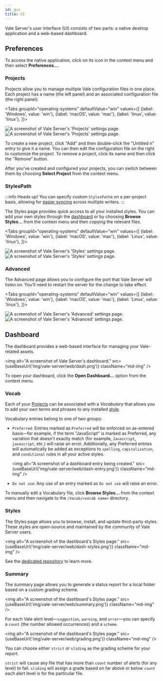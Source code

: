 ```yaml
---
id: gui
title: UI
---
```



Vale Server's user interface (UI) consists of two parts: a native desktop
application and a web-based dashboard.

## Preferences

To access the native application, click on its icon in the context menu and
then select <b>Preferences...</b>.

### Projects

Projects allow you to manage multiple Vale configuration files in one place.
Each project has a name (the left panel) and an associated configuration file
(the right panel):

<Tabs
  groupId="operating-systems"
  defaultValue="win"
  values={[
    {label: 'Windows', value: 'win'},
    {label: 'macOS', value: 'mac'},
    {label: 'linux', value: 'linux'},
  ]}>

  <TabItem value="win">
    <img
      alt="A screenshot of Vale Server's 'Projects' settings page."
      src={useBaseUrl('img/vale-server/win/projects.png')}
      className="sm-img"
    />
  </TabItem>

  <TabItem value="mac">
    <AdaptiveImg
      alt="A screenshot of Vale Server's 'Projects' settings page."
      src={useBaseUrl('img/vale-server/mac/projects')}
      format=".png"
      size="sm">
    </AdaptiveImg>
  </TabItem>

  <TabItem value="linux">
    <img
      alt="A screenshot of Vale Server's 'Projects' settings page."
      src={useBaseUrl('img/vale-server/linux/Projects.png')}
      className="sm-img"
    />
  </TabItem>

</Tabs>

To create a new project, click "Add" and then double-click the "Untitled n"
entry to give it a name. You can then edit the configuration file on the right
to customize the project. To remove a project, click its name and then click
the "Remove" button.

After you've created and configured your projects, you can switch between them
by choosing **Select Project** from the context menu.

### StylesPath

:::info Heads up!
You can specify custom `StylesPath`s on a per-project basis, allowing for
[easier syncing](/vale-server/concepts/syncing) across multiple writers.
:::

The Styles page provides quick access to all your installed styles. You can
add your own styles through the [dashboard](/vale-server/gui#dashboard) or by choosing
**Browse Styles...** from the context menu and then copying the relevant files.

<Tabs
  groupId="operating-systems"
  defaultValue="win"
  values={[
    {label: 'Windows', value: 'win'},
    {label: 'macOS', value: 'mac'},
    {label: 'Linux', value: 'linux'},
  ]}>

  <TabItem value="win">
    <img
      alt="A screenshot of Vale Server's 'Styles' settings page."
      src={useBaseUrl('img/vale-server/win/styles.png')}
      className="sm-img"
    />
  </TabItem>

  <TabItem value="mac">
    <AdaptiveImg
      alt="A screenshot of Vale Server's 'Styles' settings page."
      src={useBaseUrl('img/vale-server/mac/styles')}
      format=".png"
      size="sm">
    </AdaptiveImg>
  </TabItem>

  <TabItem value="linux">
    <img
      alt="A screenshot of Vale Server's 'Styles' settings page."
      src={useBaseUrl('img/vale-server/linux/Styles.png')}
      className="sm-img"
    />
  </TabItem>

</Tabs>

### Advanced

The Advanced page allows you to configure the port that Vale Server
will listen on. You'll need to restart the server for the change to
take effect.

<Tabs
  groupId="operating-systems"
  defaultValue="win"
  values={[
    {label: 'Windows', value: 'win'},
    {label: 'macOS', value: 'mac'},
    {label: 'Linux', value: 'linux'},
  ]}>

  <TabItem value="win">
    <img
      alt="A screenshot of Vale Server's 'Advanced' settings page."
      src={useBaseUrl('img/vale-server/win/advanced.png')}
      className="sm-img"
    />
  </TabItem>

  <TabItem value="mac">
    <AdaptiveImg
      alt="A screenshot of Vale Server's 'Advance' settings page."
      src={useBaseUrl('img/vale-server/mac/advanced')}
      format=".png"
      size="sm">
    </AdaptiveImg>
  </TabItem>

  <TabItem value="linux">
    <img
      alt="A screenshot of Vale Server's 'Advanced' settings page."
      src={useBaseUrl('img/vale-server/linux/Advanced.png')}
      className="sm-img"
    />
  </TabItem>


</Tabs>

## Dashboard

The dashboard provides a web-based interface for managing your Vale-related
assets.

<img
  alt="A screenshot of Vale Server's dashboard."
  src={useBaseUrl('img/vale-server/web/dash.png')}
  className="md-img"
/>

To open your dashboard, click the **Open Dashboard...** option from the context
menu.

### Vocab

Each of your [Projects](#projects) can be associated with a *Vocabulary* that
allows you to add your own terms and phrases to any installed [style](#styles).

Vocabulary entries belong to one of two groups:

- `Preferred`: Entries marked as `Preferred` will be enforced on as-entered
  basis&mdash;for example, if the term "JavaScript" is marked as Preferred, any
  variation that doesn't exactly match (for example, `Javascript`, `javascript`, etc.) will
  raise an error. Additionally, any Preferred entries will automatically be
  added as exceptions to `spelling`, `capitalization`, and `conditional` rules
  in all your active styles.

  <img
    alt="A screenshot of a dashboard entry being created."
    src={useBaseUrl('img/vale-server/web/dash-entry.png')}
    className="md-img"
  />

- `Do not use`: Any use of an entry marked as `Do not use` will raise an error.

To manually edit a Vocabulary file, click **Browse Styles...** from the context
menu and then navigate to the `/Vocab/<vocab name>` directory.

### Styles

The Styles page allows you to browse, install, and update third-party styles.
These styles are open-source and maintained by the community of Vale Server
users.

<img
    alt="A screenshot of the dashboard's Styles page."
    src={useBaseUrl('img/vale-server/web/dash-styles.png')}
    className="md-img"
/>

See the [dedicated repository](https://github.com/errata-ai/styles) to learn more.

### Summary

The summary page allows you to generate a status report for a local folder
based on a custom grading scheme.

<img
    alt="A screenshot of the dashboard's Styles page."
    src={useBaseUrl('img/vale-server/web/summary.png')}
    className="md-img"
/>

For each Vale alert level&mdash;`suggestion`, `warning`, and `error`&mdash;you
can specify a `count` (the number allowed occurrences) and a `scheme`.

<img
    alt="A screenshot of the dashboard's Styles page."
    src={useBaseUrl('img/vale-server/web/grading.png')}
    className="md-img"
/>

You can choose either `strict` or `sliding` as the grading scheme for your
report.

`strict` will cause any file that has more than `count` number of alerts
(for any level) to fail. `sliding` will assign a grade based on far above or
below `count` each alert level is for the particular file.
